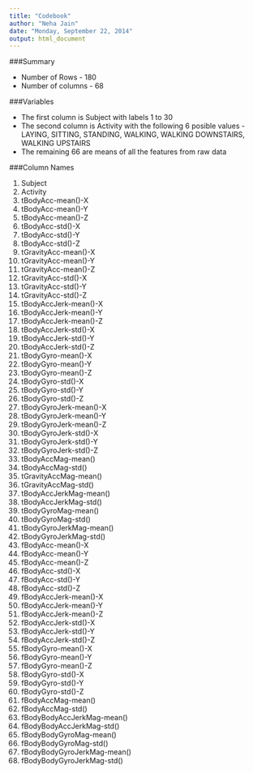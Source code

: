 ```yaml
---
title: "Codebook"
author: "Neha Jain"
date: "Monday, September 22, 2014"
output: html_document
---
```

###Summary

* Number of Rows - 180
* Number of columns - 68

###Variables

* The first column is Subject with labels 1 to 30
* The second column is Activity with the following 6 posible values - LAYING, SITTING, STANDING, WALKING, WALKING DOWNSTAIRS, WALKING UPSTAIRS
* The remaining 66 are means of all the features from raw data

###Column Names

1. Subject
2. Activity
3. tBodyAcc-mean()-X
4. tBodyAcc-mean()-Y
5. tBodyAcc-mean()-Z
6. tBodyAcc-std()-X
7. tBodyAcc-std()-Y
8. tBodyAcc-std()-Z
9. tGravityAcc-mean()-X
10. tGravityAcc-mean()-Y
11. tGravityAcc-mean()-Z
12. tGravityAcc-std()-X
13. tGravityAcc-std()-Y
14. tGravityAcc-std()-Z
15. tBodyAccJerk-mean()-X
16. tBodyAccJerk-mean()-Y
17. tBodyAccJerk-mean()-Z
18. tBodyAccJerk-std()-X
19. tBodyAccJerk-std()-Y
20. tBodyAccJerk-std()-Z
21. tBodyGyro-mean()-X
22. tBodyGyro-mean()-Y
23. tBodyGyro-mean()-Z
24. tBodyGyro-std()-X
25. tBodyGyro-std()-Y
26. tBodyGyro-std()-Z
27. tBodyGyroJerk-mean()-X
28. tBodyGyroJerk-mean()-Y
29. tBodyGyroJerk-mean()-Z
30. tBodyGyroJerk-std()-X
31. tBodyGyroJerk-std()-Y
32. tBodyGyroJerk-std()-Z
33. tBodyAccMag-mean()
34. tBodyAccMag-std()
35. tGravityAccMag-mean()
36. tGravityAccMag-std()
37. tBodyAccJerkMag-mean()
38. tBodyAccJerkMag-std()
39. tBodyGyroMag-mean()
40. tBodyGyroMag-std()
41. tBodyGyroJerkMag-mean()
42. tBodyGyroJerkMag-std()
43. fBodyAcc-mean()-X
44. fBodyAcc-mean()-Y
45. fBodyAcc-mean()-Z
46. fBodyAcc-std()-X
47. fBodyAcc-std()-Y
48. fBodyAcc-std()-Z
49. fBodyAccJerk-mean()-X
50. fBodyAccJerk-mean()-Y
51. fBodyAccJerk-mean()-Z
52. fBodyAccJerk-std()-X
53. fBodyAccJerk-std()-Y
54. fBodyAccJerk-std()-Z
55. fBodyGyro-mean()-X
56. fBodyGyro-mean()-Y
57. fBodyGyro-mean()-Z
58. fBodyGyro-std()-X
59. fBodyGyro-std()-Y
60. fBodyGyro-std()-Z
61. fBodyAccMag-mean()
62. fBodyAccMag-std()
63. fBodyBodyAccJerkMag-mean()
64. fBodyBodyAccJerkMag-std()
65. fBodyBodyGyroMag-mean()
66. fBodyBodyGyroMag-std()
67. fBodyBodyGyroJerkMag-mean()
68. fBodyBodyGyroJerkMag-std()